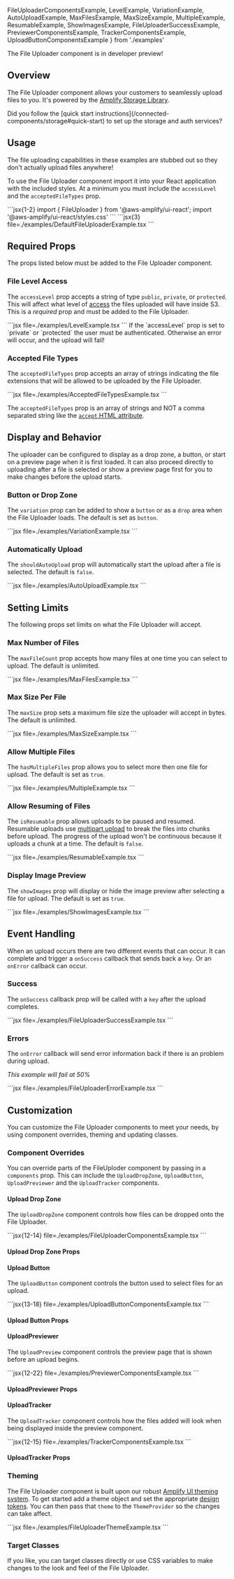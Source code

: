 FileUploaderComponentsExample, LevelExample, VariationExample, AutoUploadExample, MaxFilesExample,
MaxSizeExample, MultipleExample, ResumableExample, ShowImagesExample, FileUploaderSuccessExample, PreviewerComponentsExample, TrackerComponentsExample, UploadButtonComponentsExample } from './examples'

<Alert variation="info" heading="Developer Preview">
  The File Uploader component is in developer preview! 
</Alert>

## Overview
The File Uploader component allows your customers to seamlessly upload files to you. It's powered by the [Amplify Storage Library](https://docs.amplify.aws/lib/storage/getting-started/q/platform/js/).

<Alert role="none" heading="Wait!">
  Did you follow the [quick start instructions](/connected-components/storage#quick-start) to set up the storage and auth services?
</Alert>

## Usage

<Alert>
  The file uploading capabilities in these examples are stubbed out so they don't actually upload files anywhere!
</Alert>


To use the File Uploader component import it into your React application with the included styles. At a minimum you must include the `accessLevel` and the `acceptedFileTypes` prop.

<Example>
  <DefaultFileUploaderExample />
  <ExampleCode>
    ```jsx{1-2}
import { FileUploader } from '@aws-amplify/ui-react'; 
import '@aws-amplify/ui-react/styles.css'
    ```
    ```jsx{3} file=./examples/DefaultFileUploaderExample.tsx
    ```
  </ExampleCode>
</Example>


## Required Props
The props listed below must be added to the File Uploader component.

### File Level Access
The `accessLevel` prop accepts a string of type `public`, `private`, or `protected`. This will affect what level of [access](https://docs.amplify.aws/lib/storage/configureaccess/q/platform/js/) the files uploaded will have inside S3. This is a *required* prop and must be added to the File Uploader.

<Example>
  <LevelExample />
  
  <ExampleCode>
    ```jsx file=./examples/LevelExample.tsx
    ```
  </ExampleCode>
</Example>

<Alert role="none" variation="info" heading="Private and Protected Acccess">
  If the `accessLevel` prop is set to `private` or `protected` the user must be authenticated. Otherwise an error will occur, and the upload will fail!
</Alert>

### Accepted File Types
The `acceptedFileTypes` prop accepts an array of strings indicating the file extensions that will be allowed to be uploaded by the File Uploader. 


<Example>
  <AcceptedFileTypesExample />
  
  <ExampleCode>
    ```jsx file=./examples/AcceptedFileTypesExample.tsx
    ```
  </ExampleCode>
</Example>

<Alert variation="info">

  The `acceptedFileTypes` prop is an array of strings and NOT a comma separated string like the [`accept` HTML attribute](https://developer.mozilla.org/en-US/docs/Web/HTML/Attributes/accept).

</Alert>


## Display and Behavior

The uploader can be configured to display as a drop zone, a button, or start on a preview page when it is first loaded. It can also proceed directly to uploading after a file is selected or show a preview page first for you to make changes before the upload starts.



### Button or Drop Zone

The `variation` prop can be added to show a `button` or as a `drop` area when the File Uploader loads. The default is set as `button`.

<Example>
  <VariationExample />
  
  <ExampleCode>
    ```jsx file=./examples/VariationExample.tsx
    ```
  </ExampleCode>
</Example>


### Automatically Upload

The `shouldAutoUpload` prop will automatically start the upload after a file is selected. The default is `false`.

<Example>
  <AutoUploadExample />
  
  <ExampleCode>
    ```jsx file=./examples/AutoUploadExample.tsx
    ```
  </ExampleCode>
</Example>


## Setting Limits

The following props set limits on what the File Uploader will accept.

### Max Number of Files

The `maxFileCount` prop accepts how many files at one time you can select to upload.  The default is unlimited.

<Example>
  <MaxFilesExample />
  
  <ExampleCode>
    ```jsx file=./examples/MaxFilesExample.tsx
    ```
  </ExampleCode>
</Example>




### Max Size Per File

The `maxSize` prop sets a maximum file size the uploader will accept in bytes. The default is unlimited.

<Example>
  <MaxSizeExample />
  
  <ExampleCode>
    ```jsx file=./examples/MaxSizeExample.tsx
    ```
  </ExampleCode>
</Example>



### Allow Multiple Files

The `hasMultipleFiles` prop allows you to select more then one file for upload. The default is set as `true`. 

<Example>
  <MultipleExample />
  
  <ExampleCode>
    ```jsx file=./examples/MultipleExample.tsx
    ```
  </ExampleCode>
</Example>



### Allow Resuming of Files

The `isResumable` prop allows uploads to be paused and resumed. Resumable uploads use [multipart upload](https://docs.aws.amazon.com/AmazonS3/latest/userguide/mpuoverview.html) to break the files into chunks before upload. The progress of the upload won't be continuous because it uploads a chunk at a time. The default is `false`.

<Example>
  <ResumableExample />
  
  <ExampleCode>
    ```jsx file=./examples/ResumableExample.tsx
    ```
  </ExampleCode>
</Example>




### Display Image Preview

The `showImages` prop will display or hide the image preview after selecting a file for upload. The default is set as `true`.

<Example>
  <ShowImagesExample />
  
  <ExampleCode>
    ```jsx file=./examples/ShowImagesExample.tsx
    ```
  </ExampleCode>
</Example>






## Event Handling

When an upload occurs there are two different events that can occur. It can complete and trigger a `onSuccess` callback that sends back a `key`. Or an `onError` callback can occur. 

### Success

The `onSuccess` callback prop will be called with a `key` after the upload completes.

<Example>
  <FileUploaderSuccessExample />
  
  <ExampleCode>
    ```jsx file=./examples/FileUploaderSuccessExample.tsx
    ```
  </ExampleCode>
</Example>

### Errors

The `onError` callback will send error information back if there is an problem during upload.

_This example will fail at 50%_

<Example>
  <FileUploaderErrorExample />
  
  <ExampleCode>
  ```jsx file=./examples/FileUploaderErrorExample.tsx
  ```
  </ExampleCode>
</Example>

## Customization

<FeatureFlagSection featureFlag={FEATURE_FLAGS.IS_FILEUPLOADER_COMPONENTS_ENABLED}>

You can customize the File Uploader components to meet your needs, by using component overrides, theming and updating classes.

### Component Overrides

You can override parts of the FileUploder component by passing in a `components` prop. This can include the `UploadDropZone`, `UploadButton`, `UploadPreviewer` and the `UploadTracker` components.

#### Upload Drop Zone

The `UploadDropZone` component controls how files can be dropped onto the File Uploader.

<Example>
  <FileUploaderComponentsExample />
  
  <ExampleCode>
    ```jsx{12-14} file=./examples/FileUploaderComponentsExample.tsx
    ```
  </ExampleCode>
</Example>

#### Upload Drop Zone Props

<ReactPropsTable props={UPLOAD_DROP_COMPONENTS} />


#### Upload Button

The `UploadButton` component controls the button used to select files for an upload.

<Example>
  <UploadButtonComponentsExample />
  
  <ExampleCode>
    ```jsx{13-18} file=./examples/UploadButtonComponentsExample.tsx
    ```
  </ExampleCode>
</Example>

#### Upload Button Props


<ReactPropsTable props={UPLOAD_BUTTON_COMPONENTS} />

#### UploadPreviewer

The `UploadPreview` component controls the preview page that is shown before an upload begins.

<Example>
  <PreviewerComponentsExample />
  
  <ExampleCode>
    ```jsx{12-22} file=./examples/PreviewerComponentsExample.tsx
    ```
  </ExampleCode>
</Example>

#### UploadPreviewer Props

<ReactPropsTable props={PREVIEWER_COMPONENTS} />


#### UploadTracker

The `UploadTracker` component controls how the files added will look when being displayed inside the preview component.

<Example>
  <TrackerComponentsExample />
  
  <ExampleCode>
    ```jsx{12-15} file=./examples/TrackerComponentsExample.tsx
    ```
  </ExampleCode>
</Example>

#### UploadTracker Props

<ReactPropsTable props={TRACKER_COMPONENTS} />

</FeatureFlagSection>

### Theming

The File Uploader component is built upon our robust [Amplify UI theming system](../../theming). To get started add a theme object and set the appropriate [design tokens](../../theming#design-tokens). You can then pass that `theme` to the `ThemeProvider` so the changes can take affect.

<Example>
  <FileUploaderThemeExample />
  
  <ExampleCode>
    ```jsx file=./examples/FileUploaderThemeExample.tsx
    ```
  </ExampleCode>
</Example>

### Target Classes

If you like, you can target classes directly or use CSS variables to make changes to the look and feel of the File Uploader. 

<ComponentStyleDisplay componentName="FileUploader" />


